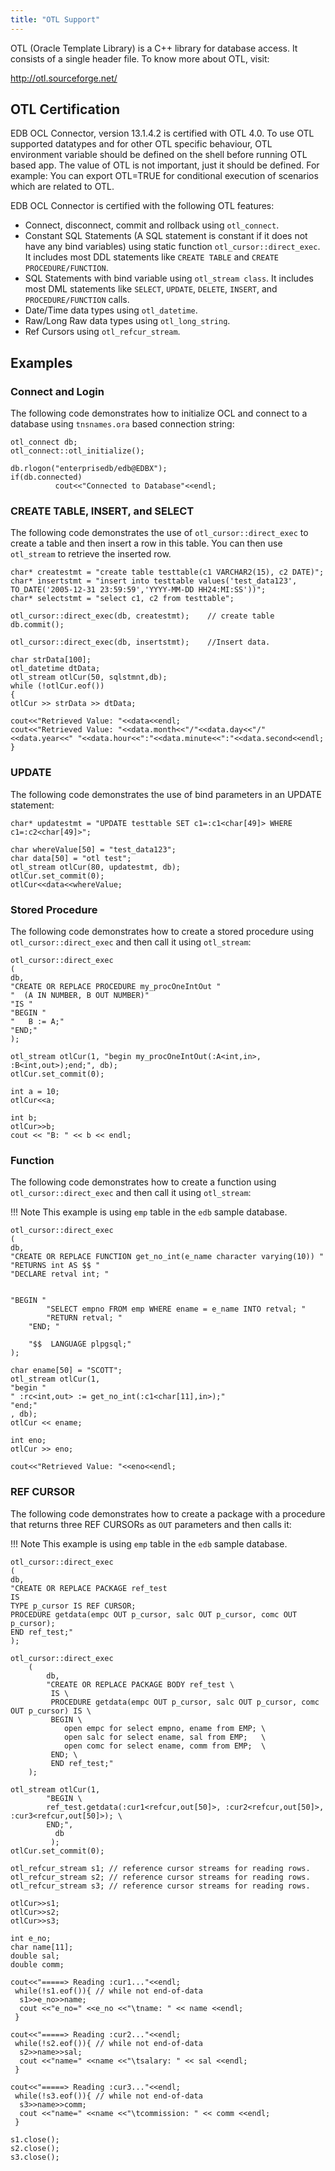 ```yaml
---
title: "OTL Support"
---
```


<div id="otl_support" class="registered_link"></div>

OTL (Oracle Template Library) is a C++ library for database access. It consists of a single header file. To know more about OTL, visit:

 <http://otl.sourceforge.net/>

## OTL Certification

EDB OCL Connector, version 13.1.4.2 is certified with OTL 4.0. To use OTL supported datatypes and for other OTL specific behaviour, OTL environment variable should be defined on the shell before running OTL based app. The value of OTL is not important, just it should be defined. For example: You can export OTL=TRUE for conditional execution of scenarios which are related to OTL.

EDB OCL Connector is certified with the following OTL features:

-   Connect, disconnect, commit and rollback using `otl_connect`.
-   Constant SQL Statements (A SQL statement is constant if it does not have any bind variables) using static function `otl_cursor::direct_exec`. It includes most DDL statements like `CREATE TABLE` and `CREATE PROCEDURE/FUNCTION`.
-   SQL Statements with bind variable using `otl_stream class`. It includes most DML statements like `SELECT`, `UPDATE`, `DELETE`, `INSERT`, and `PROCEDURE/FUNCTION` calls.
-   Date/Time data types using `otl_datetime`.
-   Raw/Long Raw data types using `otl_long_string`.
-   Ref Cursors using `otl_refcur_stream`.

## Examples

### Connect and Login

The following code demonstrates how to initialize OCL and connect to a database using `tnsnames.ora` based connection string:

```text
otl_connect db;
otl_connect::otl_initialize();

db.rlogon("enterprisedb/edb@EDBX");
if(db.connected)
          cout<<"Connected to Database"<<endl;
```

### CREATE TABLE, INSERT, and SELECT

The following code demonstrates the use of `otl_cursor::direct_exec` to create a table and then insert a row in this table. You can then use `otl_stream` to retrieve the inserted row.

```text
char* createstmt = "create table testtable(c1 VARCHAR2(15), c2 DATE)";
char* insertstmt = "insert into testtable values('test_data123', TO_DATE('2005-12-31 23:59:59','YYYY-MM-DD HH24:MI:SS'))";
char* selectstmt = "select c1, c2 from testtable";

otl_cursor::direct_exec(db, createstmt);    // create table
db.commit();

otl_cursor::direct_exec(db, insertstmt);    //Insert data.

char strData[100];
otl_datetime dtData;
otl_stream otlCur(50, sqlstmnt,db);
while (!otlCur.eof())
{
otlCur >> strData >> dtData;

cout<<"Retrieved Value: "<<data<<endl;
cout<<"Retrieved Value: "<<data.month<<"/"<<data.day<<"/"<<data.year<<" "<<data.hour<<":"<<data.minute<<":"<<data.second<<endl;
}
```

### UPDATE

The following code demonstrates the use of bind parameters in an UPDATE statement:

```text
char* updatestmt = "UPDATE testtable SET c1=:c1<char[49]> WHERE c1=:c2<char[49]>";

char whereValue[50] = "test_data123";
char data[50] = "otl test";
otl_stream otlCur(80, updatestmt, db);
otlCur.set_commit(0);
otlCur<<data<<whereValue;
```

### Stored Procedure

The following code demonstrates how to create a stored procedure using `otl_cursor::direct_exec` and then call it using `otl_stream`:

```text
otl_cursor::direct_exec
(
db,
"CREATE OR REPLACE PROCEDURE my_procOneIntOut "
"  (A IN NUMBER, B OUT NUMBER)"
"IS "
"BEGIN "
"   B := A;"
"END;"
);

otl_stream otlCur(1, "begin my_procOneIntOut(:A<int,in>, :B<int,out>);end;", db);
otlCur.set_commit(0);

int a = 10;
otlCur<<a;

int b;
otlCur>>b;
cout << "B: " << b << endl;
```

### Function

The following code demonstrates how to create a function using `otl_cursor::direct_exec` and then call it using `otl_stream`:

!!! Note
    This example is using `emp` table in the `edb` sample database.

```text
otl_cursor::direct_exec
(
db,
"CREATE OR REPLACE FUNCTION get_no_int(e_name character varying(10)) "
"RETURNS int AS $$ "
"DECLARE retval int; "


"BEGIN "
        "SELECT empno FROM emp WHERE ename = e_name INTO retval; "
        "RETURN retval; "
    "END; "

    "$$  LANGUAGE plpgsql;"
);

char ename[50] = "SCOTT";
otl_stream otlCur(1,
"begin "
" :rc<int,out> := get_no_int(:c1<char[11],in>);"
"end;"
, db);
otlCur << ename;

int eno;
otlCur >> eno;

cout<<"Retrieved Value: "<<eno<<endl;
```

### REF CURSOR

The following code demonstrates how to create a package with a procedure that returns three REF CURSORs as `OUT` parameters and then calls it:

!!! Note
    This example is using `emp` table in the `edb` sample database.

```
otl_cursor::direct_exec
(
db,
"CREATE OR REPLACE PACKAGE ref_test
IS
TYPE p_cursor IS REF CURSOR;
PROCEDURE getdata(empc OUT p_cursor, salc OUT p_cursor, comc OUT p_cursor);
END ref_test;"
);

otl_cursor::direct_exec
    (
        db,
        "CREATE OR REPLACE PACKAGE BODY ref_test \
         IS \
         PROCEDURE getdata(empc OUT p_cursor, salc OUT p_cursor, comc OUT p_cursor) IS \
         BEGIN \
            open empc for select empno, ename from EMP; \
            open salc for select ename, sal from EMP;   \
            open comc for select ename, comm from EMP;  \
         END; \
         END ref_test;"
    );

otl_stream otlCur(1,
        "BEGIN \
        ref_test.getdata(:cur1<refcur,out[50]>, :cur2<refcur,out[50]>, :cur3<refcur,out[50]>); \
        END;",
          db
         );
otlCur.set_commit(0);

otl_refcur_stream s1; // reference cursor streams for reading rows.
otl_refcur_stream s2; // reference cursor streams for reading rows.
otl_refcur_stream s3; // reference cursor streams for reading rows.

otlCur>>s1;
otlCur>>s2;
otlCur>>s3;

int e_no;
char name[11];
double sal;
double comm;

cout<<"=====> Reading :cur1..."<<endl;
 while(!s1.eof()){ // while not end-of-data
  s1>>e_no>>name;
  cout <<"e_no=" <<e_no <<"\tname: " << name <<endl;
 }

cout<<"=====> Reading :cur2..."<<endl;
 while(!s2.eof()){ // while not end-of-data
  s2>>name>>sal;
  cout <<"name=" <<name <<"\tsalary: " << sal <<endl;
 }

cout<<"=====> Reading :cur3..."<<endl;
 while(!s3.eof()){ // while not end-of-data
  s3>>name>>comm;
  cout <<"name=" <<name <<"\tcommission: " << comm <<endl;
 }

s1.close();
s2.close();
s3.close();
```
